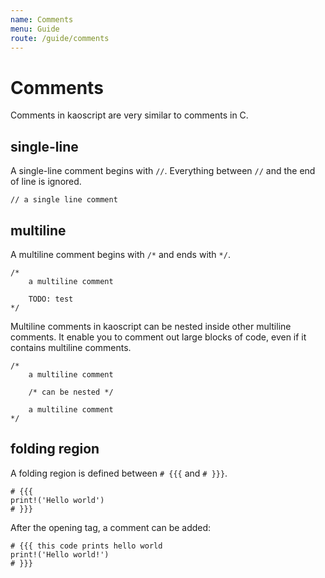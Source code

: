 ```yaml
---
name: Comments
menu: Guide
route: /guide/comments
---
```


# Comments

Comments in kaoscript are very similar to comments in C.

## single-line

A single-line comment begins with `//`. Everything between `//` and the end of line is ignored.

```kaoscript
// a single line comment
```

## multiline

A multiline comment begins with `/*` and ends with `*/`.

```kaoscript
/*
	a multiline comment

	TODO: test
*/
```

Multiline comments in kaoscript can be nested inside other multiline comments.
It enable you to comment out large blocks of code, even if it contains multiline comments.

```kaoscript
/*
	a multiline comment

	/* can be nested */

	a multiline comment
*/
```

## folding region

A folding region is defined between `# {{{` and `# }}}`.

```kaoscript
# {{{
print!('Hello world')
# }}}
```

After the opening tag, a comment can be added:

```kaoscript
# {{{ this code prints hello world
print!('Hello world!')
# }}}
```
